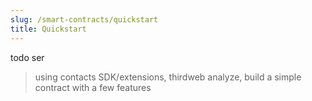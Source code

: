---
slug: /smart-contracts/quickstart
title: Quickstart
---

todo ser

> using contacts SDK/extensions, thirdweb analyze, build a simple contract with a few features
